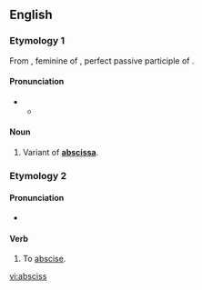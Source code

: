 ==English==

===Etymology 1===
From {{etyl|la|en}} {{term|abscissa|lang=la}}, feminine of {{term|abscissus|lang=la}}, perfect passive participle of {{term|abscindo|abscindō|cut asunder|lang=la}}.

====Pronunciation====
* {{a|RP}}
** {{IPA|/ˈæbsɪs/}}

====Noun====
{{en-noun|es}}

# Variant of '''[[abscissa]]'''.

===Etymology 2===
{{back-form|abscission}}

====Pronunciation====
* {{a|RP}} {{IPA|/əbˈsɪs/}}
{{rfap|UK|UK}}
{{rfap|US|US}}

====Verb====
{{en-verb|absciss|es}}

# {{transitive|and|intransitive}} To [[abscise]].

[[vi:absciss]]
